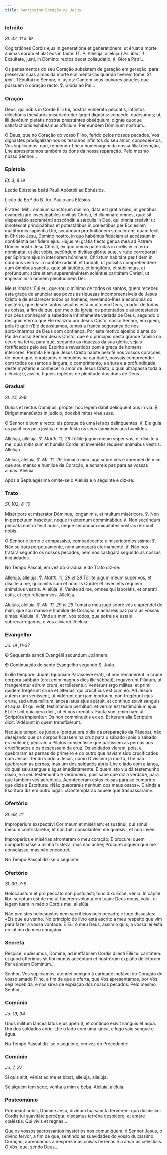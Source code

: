 ```yaml
---
title: Santíssimo Coração de Jesus
---
```


### Intróito

<em>Sl. 32, 11 & 19</em>

<div class="side-by-side not-content">

Cogitatiónes Cordis ejus in generatióne et generatiónem: ut éruat a morte ánimas eórum et alat eos in fame. (T. P. Allelúja, allelúja.) <em>Ps. ibid., 1</em> Exsultáte, justi, in Dómino: rectos decet collaudátio. ℣. Gloria Patri...

Os pensamentos do seu Coração subsistem de geração em geração, para preservar suas almas da morte e alimentá-las quando tiverem fome. <em>Sl. ibid., 1</em> Exultai no Senhor, ó justos: Cantem seus louvores aqueles que possuem o coração recto. ℣. Glória ao Pai...

</div>

### Oração

<div class="side-by-side not-content">

Deus, qui nobis in Corde Fílii tui, nostris vulneráto peccátis, infinítos dilectiónis thesáuros misericórditer largíri dignáris: concéde, quǽsumus; ut, illi devótum pietátis nostræ præstántes obséquium, dignæ quoque satisfactiónis exhibeámus offícium. Per eúndem Dóminum nostrum...

Ó Deus, que no Coração do vosso Filho, ferido pelos nossos pecados, Vos dignastes prodigalizar-nos os tesouros infinitos do seu amor, concedei-nos, Vos suplicamos, que, rendendo-Lhe a homenagem da nossa filial devoção, Lhe apresentamos também os dons da nossa reparação. Pelo mesmo nosso Senhor...

</div>

### Epístola

<em>Ef. 3, 8 19</em>

<div class="side-by-side not-content">

Léctio Epístolæ beáti Pauli Apóstoli ad Ephésios.

Lição da Ep.ª do B. Ap. Paulo aos Efésios.

Fratres: Mihi, ómnium sanctórum mínimo, data est grátia hæc, in géntibus evangelizáre investigábiles divítias Christi, et illumináre omnes, quæ sit dispensátio sacraménti abscónditi a sǽculis in Deo, qui ómnia creávit: ut innotéscat principátibus et potestátibus in cœléstibus per Ecclésiam multifórmis sapiéntia Dei, secúndum præfinitiónem sæculórum, quam fecit in Christo Jesu, Dómino nostro, in quo habémus fidúciam et accéssum in confidéntia per fidem ejus. Hujus rei grátia flecto génua mea ad Patrem Dómini nostri Jesu Christi, ex quo omnis patérnitas in cœlis ei in terra nominátur, ut det vobis, secúndum divítias glóriæ suæ, virtúte corroborári per Spíritum ejus in interiórem hóminem, Christum habitáre per fidem in córdibus vestris: in caritáte radicáti et fundáti, ut póssitis comprehéndere cum ómnibus sanctis, quæ sit latitúdo, et longitúdo, et sublímitas, et profúndum: scire étiam supereminéntem sciéntiæ caritátem Christi, ut impleámini in omnem plenitúdinem Dei.

Meus irmãos: Fui eu, que sou o mínimo de todos os santos, quem recebeu esta graça de anunciar aos povos as riquezas incompreensíveis de Jesus Cristo e de esclarecer todos os homens, revelando-lhes a economia do mystério, que desde tantos séculos está oculto em Deus, criador de todas as coisas, a fim de que, por meio da Igreja, os potentados e as potestades nos céus conheçam a sabedoria infinitamente variada de Deus, segundo o desígnio eterno que Ele realizou por Jesus Cristo, nosso Senhor, em quem, pela fé que n’Ele depositamos, temos a franca segurança de nos aproximarmos de Deus com confiança. Por este motivo ajoelho diante do Pai de nosso Senhor Jesus Cristo, que é o princípio desta grande família no céu e na terra, para que, segundo as riquezas da sua glória, sejais fortificados pelo seu Espírito e revestidos com a graça de homens interiores. Permita Ele que Jesus Cristo habite pela fé nos vossos corações, de modo que, enraizados e imbuídos na caridade, possais compreender com todos os santos a largura, o comprimento, a altura e a profundidade deste mystério e conhecer o amor de Jesus Cristo, o qual ultrapassa toda a ciência; e, assim, fiqueis repletos de plenitude dos dons de Deus.

</div>

### Gradual

<em>Sl. 24, 8-9</em>

<div class="side-by-side not-content">

Dulcis et rectus Dóminus: propter hoc legem dabit delinquéntibus in via. ℣. Díriget mansúetos in judício, docébit mites vias suas.

O Senhor é bom e recto: eis porque dá uma lei aos delinquentes. ℣. Ele guia os pacíficos pela justiça e manifesta os seus caminhos aos humildes.

Allelúja, allelúja. ℣. <em>Matth. 11, 29</em> Tóllite jugum meum super vos, et díscite a me, quia mitis sum et húmilis Corde, et inveniétis réquiem animábus vestris. Allelúja.

Aleluia, aleluia. ℣. <em>Mt. 11, 29</em> Tomai o meu jugo sobre vós e aprendei de mim, que sou manso e humilde de Coração, e achareis paz para as vossas almas. Aleluia.

</div>

<aside>Após a Septuagésima omite-se o Aleluia e o seguinte e diz-se:</aside>

### Trato

<em>Sl. 102, 8-10</em>

<div class="side-by-side not-content">

Miséricors et miserátor Dóminus, longánimis, et multum miséricors. ℣. Non in perpétuum irascétur, neque in ætérnum comminábitur. ℣. Non secúndum peccáta nostra fecit nobis, neque secúndum iniquitátes nostras retríbuit nobis.

O Senhor é terno e compassivo, compadecente e misericordiosíssimo: ℣. Não se irará perpetuamente, nem ameaçará eternamente. ℣. Não nos tratará segundo os nossos pecados, nem nos castigará segundo as nossas iniquidades.

</div>

<aside>No Tempo Pascal, em vez do Gradual e do Trato diz-se:</aside>

<div class="side-by-side not-content">

Allelúja, allelúja. ℣. <em>Matth. 11, 29 et 28</em> Tóllite jugum meum super vos, et díscite a me, quia mitis sum et húmilis Corde: et inveniétis réquiem animábus vestris. Allelúja. ℣. Veníte ad me, omnes qui laborátis, et oneráti estis, et ego refíciam vos. Allelúja.

Aleluia, aleluia. ℣. <em>Mt. 11, 29 et 28</em> Tomai o meu jugo sobre vós e aprendei de mim, que sou manso e humilde de Coração, e achareis paz para as vossas almas. Aleluia. ℣. Vinde a mim, vós todos, que sofreis e estais sobrecarregados, e vos aliviarei. Aleluia.

</div>

### Evangelho

<em>Jo. 19 ,11-37</em>

<div class="side-by-side not-content">

<span class="cross text-red-500">✠</span> Sequéntia sancti Evangélii secúndum Joánnem.

<span class="cross text-red-500">✠</span> Continuação do santo Evangelho segundo S. João.

In illo témpore: Judǽi (quóniam Parascéve erat), ut non remanérent in cruce córpora sábbato (erat enim magnus dies ille sábbati), rogavérunt Pilátum, ut frangeréntur eórum crura, et tolleréntur. Venérunt ergo mílites: et primi quidem fregérunt crura et alteríus, qui crucifíxus est cum eo. Ad Jesum autem cum veníssent, ut vidérunt eum jam mórtuum, non fregérunt ejus crura, sed unus mílitum láncea latus ejus apéruit, et contínuo exívit sanguis et aqua. Et qui vidit, testimónium perhíbuit: et verum est testimónium ejus. Et ille scit quia vera dicit, ut et vos credátis. Facta sunt enim hæc ut Scriptúra implerétur: Os non comminuétis ex eo. Et íterum alia Scriptúra dicit: Vidébunt in quem transfixérunt.

Naquele tempo, os judeus (porque era o dia da preparação da Páscoa), não desejando que os corpos ficassem na cruz para o sábado (pois o sábado era solene), pediram a Pilatos consentisse que partissem as pernas aos crucificados e os descessem da cruz. Os soldados vieram, pois, e quebraram as pernas do primeiro e do outro que haviam sido crucificados com Jesus. Tendo vindo a Jesus, como O vissem já morto, Lhe não quebraram as pernas, mas um dos soldados abriu-Lhe o lado com a lança, do qual saiu sangue e água imediatamente. E quem isto viu dá testemunho disso, e o seu testemunho é verdadeiro, pois sabe que diz a verdade, para que também vós acrediteis. Aconteceram estas coisas para se cumprir o que dizia a Escritura: «Não quebrareis nenhum dos meus ossos». E ainda a Escritura diz em outro lugar: «Contemplarão aquele que traspassaram».

</div>

### Ofertório

<em>Sl. 68, 21</em>

<div class="side-by-side not-content">

Impropérium exspectávi Cor meum et misériam: et sustínui, qui simul mecum contristarétur, et non fuit: consolántem me quæsívi, et non invéni.

Impropérios e misérias afrontaram o meu coração: E procurei quem compartilhasse a minha tristeza, mas não achei; Procurei alguém que me consolasse, mas não encontrei.

</div>

<aside>No Tempo Pascal diz-se o seguinte:</aside>

### Ofertório

<em>Sl. 39, 7-9</em>

<div class="side-by-side not-content">

Holocáustum et pro peccáto non postulásti; tunc dixi: Ecce, vénio. In cápite libri scriptum est de me ut fácerem voluntátem tuam: Deus meus, volui, et legem tuam in médio Cordis mei, allelúja.

Não pedistes holocaustos nem sacrifícios pelo pecado; e logo dissestes: «Eis que eu venho. No princípio do livro está escrito a meu respeito que vim para fazer a vossa vontade. E Eu, ó meu Deus, assim o quis; a vossa lei está no íntimo do meu coração».

</div>

### Secreta

<div class="side-by-side not-content">

Réspice, quǽsumus, Dómine, ad ineffábilem Cordis dilécti Fílii tui caritátem: ut quod offérimus sit tibi munus accéptum et nostrórum expiátio delictórum. Per eúndem Dóminum...

Senhor, Vos suplicamos, atendei benigno à caridade inefável do Coração do vosso amado Filho, a fim de que a oferta, que Vos apresentamos, por Vós seja recebida, e nos sirva de expiação dos nossos pecados. Pelo mesmo Senhor...

</div>

### Comúnio

<em>Jo. 19, 34</em>

<div class="side-by-side not-content">

Unus mílitum láncea latus ejus apéruit, et contínuo exívit sanguis et aqua. Um dos soldados abriu-Lhe o lado com uma lança, e logo saiu sangue e água.

</div>

<aside>No Tempo Pascal diz-se o seguinte, em vez do Precedente:</aside>

### Comúnio

<em>Jo. 7, 37</em>

<div class="side-by-side not-content">

Si quis sitit, véniat ad me et bibat, allelúja, allelúja.

Se alguém tem sede, venha a mim e beba. Aleluia, aleluia.

</div>

### Postcomúnio

<div class="side-by-side not-content">

Prǽbeant nobis, Dómine Jesu, divínum tua sancta fervórem: quo dulcíssimi Cordis tui suavitáte percépta; discámus terréna despícere, et amáre cœléstia: Qui vivis et regnas...

Que os vossos sacrossantos mystérios nos comuniquem, ó Senhor Jesus, o divino fervor, a fim de que, sentindo as suavidades do vosso dulcíssimo Coração, aprendamos a desprezar as coisas terrenas e a amar as celestiais. Ó Vós, que, sendo Deus...

</div>
